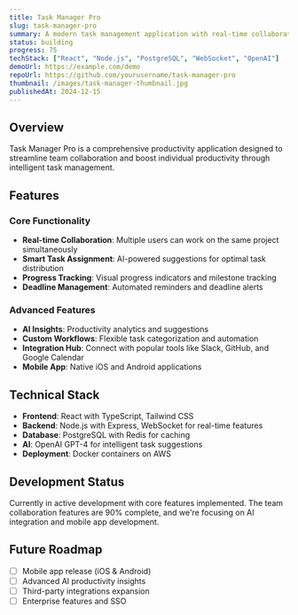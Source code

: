 ```yaml
---
title: Task Manager Pro
slug: task-manager-pro
summary: A modern task management application with real-time collaboration and AI-powered productivity insights.
status: building
progress: 75
techStack: ["React", "Node.js", "PostgreSQL", "WebSocket", "OpenAI"]
demoUrl: https://example.com/demo
repoUrl: https://github.com/yourusername/task-manager-pro
thumbnail: /images/task-manager-thumbnail.jpg
publishedAt: 2024-12-15
---
```


## Overview

Task Manager Pro is a comprehensive productivity application designed to streamline team collaboration and boost individual productivity through intelligent task management.

## Features

### Core Functionality
- **Real-time Collaboration**: Multiple users can work on the same project simultaneously
- **Smart Task Assignment**: AI-powered suggestions for optimal task distribution
- **Progress Tracking**: Visual progress indicators and milestone tracking
- **Deadline Management**: Automated reminders and deadline alerts

### Advanced Features
- **AI Insights**: Productivity analytics and suggestions
- **Custom Workflows**: Flexible task categorization and automation
- **Integration Hub**: Connect with popular tools like Slack, GitHub, and Google Calendar
- **Mobile App**: Native iOS and Android applications

## Technical Stack

- **Frontend**: React with TypeScript, Tailwind CSS
- **Backend**: Node.js with Express, WebSocket for real-time features
- **Database**: PostgreSQL with Redis for caching
- **AI**: OpenAI GPT-4 for intelligent task suggestions
- **Deployment**: Docker containers on AWS

## Development Status

Currently in active development with core features implemented. The team collaboration features are 90% complete, and we're focusing on AI integration and mobile app development.

## Future Roadmap

- [ ] Mobile app release (iOS & Android)
- [ ] Advanced AI productivity insights
- [ ] Third-party integrations expansion
- [ ] Enterprise features and SSO
